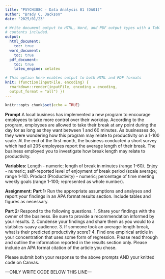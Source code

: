 ```yaml
---
title: "PSYCH308C - Data Analysis 01 (DA01)"
author: "Brady C. Jackson"
date: "2025/01/23"

# Write document output to HTML, Word, and PDF output types with a Table of
# contents included.
output: 
  html_document:
    toc: true
  word_document:
    toc: true
  pdf_document:
    toc: true
    latex_engine: xelatex

# This option here enables output to both HTML and PDF formats
knit: (function(inputFile, encoding) {
  rmarkdown::render(inputFile, encoding = encoding,
  output_format = "all") })
---
```


```r
knitr::opts_chunk$set(echo = TRUE)
```

**Prompt**
A local business has implemented a new program to encourage employees to take more control over their workday. According to the program, employees are allowed to take their break at any point during the day for as long as they want between 1 and 60 minutes. As businesses do, they were wondering how this program may relate to productivity on a 1-100 scale. At the end of the first month, the business conducted a short survey which had all 205 employees report the average length of their break. The business employed you to investigate how break length may relate to productivity.

**Variables:**
Length - numeric; length of break in minutes (range 1-60).
Enjoy - numeric; self-reported level of enjoyment of break period (scale average; range 1-10).
Product (Productivity) - numeric; percentage of time meeting weekly goals (range 1-100; represented as whole number).

**Assignment:**
**Part 1:** Run the appropriate assumptions and analyses and report your findings in an APA format results section. Include tables and figures as necessary. 

**Part 2:** Respond to the following questions.
1. Share your findings with the owner of the business. Be sure to provide a recommendation informed by your results.
2. Condense your findings and share them as you would to a statistics-saavy audience. 
3. If someone took an average-length break, what is their predicted productivity score?
4. Find one empirical article in your concentration that uses some form of regression. Please read through and outline the information reported in the results section only. Please include an APA format citation of the article you chose.

Please submit both your response to the above prompts AND your knitted code on Canvas. 


---ONLY WRITE CODE BELOW THIS LINE---
